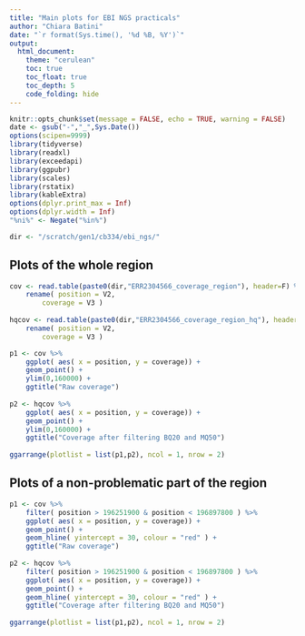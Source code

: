 ---
title: "Main plots for EBI NGS practicals"
author: "Chiara Batini"
date: "`r format(Sys.time(), '%d %B, %Y')`"
output: 
  html_document:
    theme: "cerulean"
    toc: true
    toc_float: true
    toc_depth: 5
    code_folding: hide
---


```{r setup, message = FALSE, echo = TRUE}
knitr::opts_chunk$set(message = FALSE, echo = TRUE, warning = FALSE)
date <- gsub("-","_",Sys.Date())
options(scipen=9999)
library(tidyverse)
library(readxl)
library(exceedapi)
library(ggpubr)
library(scales)
library(rstatix)
library(kableExtra)
options(dplyr.print_max = Inf)
options(dplyr.width = Inf)
"%ni%" <- Negate("%in%")

dir <- "/scratch/gen1/cb334/ebi_ngs/"

```


## Plots of the whole region   

```{r, eval = T }
cov <- read.table(paste0(dir,"ERR2304566_coverage_region"), header=F) %>% 
	rename( position = V2,
		coverage = V3 ) 
		
hqcov <- read.table(paste0(dir,"ERR2304566_coverage_region_hq"), header=F) %>% 
	rename( position = V2,
		coverage = V3 )

p1 <- cov %>%
	ggplot( aes( x = position, y = coverage)) + 
	geom_point() + 
	ylim(0,160000) + 
	ggtitle("Raw coverage")
	
p2 <- hqcov %>%
	ggplot( aes( x = position, y = coverage)) + 
	geom_point() + 
	ylim(0,160000) + 
	ggtitle("Coverage after filtering BQ20 and MQ50")
	
ggarrange(plotlist = list(p1,p2), ncol = 1, nrow = 2)
```


## Plots of a non-problematic part of the region   

```{r, eval = T }
p1 <- cov %>%
	filter( position > 196251900 & position < 196897800 ) %>%
	ggplot( aes( x = position, y = coverage)) + 
	geom_point() + 
	geom_hline( yintercept = 30, colour = "red" ) +
	ggtitle("Raw coverage") 
	
p2 <- hqcov %>%
	filter( position > 196251900 & position < 196897800 ) %>%
	ggplot( aes( x = position, y = coverage)) + 
	geom_point() + 
	geom_hline( yintercept = 30, colour = "red" ) + 
	ggtitle("Coverage after filtering BQ20 and MQ50")
	
ggarrange(plotlist = list(p1,p2), ncol = 1, nrow = 2)	
	
```
   